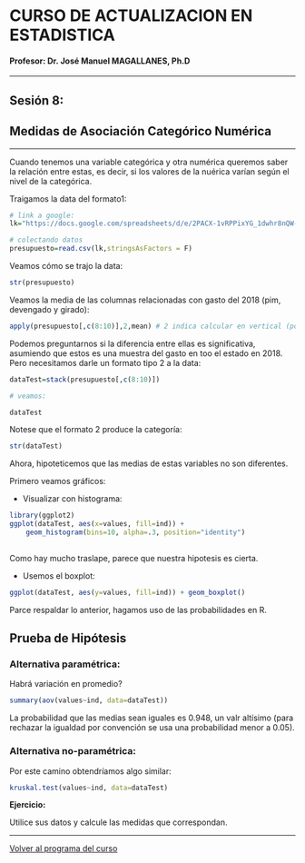 # CURSO DE ACTUALIZACION EN ESTADISTICA

#### Profesor: Dr. José Manuel MAGALLANES, Ph.D

____

## Sesión 8: 

## **Medidas de Asociación Categórico Numérica**

____

Cuando tenemos una variable categórica y otra numérica queremos saber la relación entre estas, es decir, si los valores de la nuérica varían según el nivel de la categórica. 


Traigamos la data del formato1:

```r
# link a google:
lk="https://docs.google.com/spreadsheets/d/e/2PACX-1vRPPixYG_1dwhr8nQW-8VHq5Fel6s7ftYpiMYt_ZIcKdU3ZCa-x8D0Nkc9ojTVpmHkGkbclq5sHJLGK/pub?gid=0&single=true&output=csv"

# colectando datos
presupuesto=read.csv(lk,stringsAsFactors = F)
```


Veamos cómo se trajo la data:
```r
str(presupuesto)
```

Veamos la media de las columnas relacionadas con gasto del 2018 (pim, devengado y girado):

```r
apply(presupuesto[,c(8:10)],2,mean) # 2 indica calcular en vertical (por columna)
```

Podemos preguntarnos si la diferencia entre ellas es significativa, asumiendo que estos es una muestra del gasto en too el estado en 2018. Pero necesitamos darle un formato tipo 2 a la data:

```r
dataTest=stack(presupuesto[,c(8:10)])

# veamos:

dataTest
```

Notese que el formato 2 produce la categoría:
```r
str(dataTest)
```

Ahora, hipoteticemos que las medias de estas variables no son diferentes. 

Primero veamos gráficos:

* Visualizar con histograma:

```r
library(ggplot2)
ggplot(dataTest, aes(x=values, fill=ind)) +
    geom_histogram(bins=10, alpha=.3, position="identity") 
    
```

Como hay mucho traslape, parece que nuestra hipotesis es cierta.

* Usemos el boxplot:

```r
ggplot(dataTest, aes(y=values, fill=ind)) + geom_boxplot()
```

Parce respaldar lo anterior, hagamos uso de las probabilidades en R.

## Prueba de Hipótesis

### Alternativa paramétrica:

Habrá variación en promedio?
```r
summary(aov(values~ind, data=dataTest))
```

La probabilidad que las medias sean iguales es 0.948, un valr altísimo (para rechazar la igualdad por convención se usa una probabilidad menor a 0.05).


### Alternativa no-paramétrica:

Por este camino obtendríamos algo similar:

```r
kruskal.test(values~ind, data=dataTest)
```

**Ejercicio:**

Utilice sus datos y calcule las medidas que correspondan.

____

[Volver al programa del curso](https://coursesandtutorials.github.io/Estadistica/)


